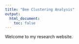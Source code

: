 ```yaml
---
title: "Bee Clustering Analysis"
output:
  html_document:
    toc: false
---
```


Welcome to my research website.


```python

```


